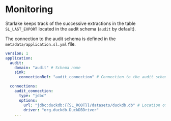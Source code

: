 # Monitoring

Starlake keeps track of the successive extractions in the table `SL_LAST_EXPORT` located in the audit schema (`audit` by default).

The connection to the audit schema is defined in the `metadata/application.sl.yml` file.

```yaml
version: 1
application:
  audit:
    domain: "audit" # Schema name
    sink:
      connectionRef: "audit_connection" # Connection to the audit schema

  connections:
    audit_connection:
      type: "jdbc"
      options:
        url: "jdbc:duckdb:{{SL_ROOT}}/datasets/duckdb.db" # Location of the DuckDB database
        driver: "org.duckdb.DuckDBDriver"
    ...
```

